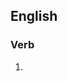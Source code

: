 ==English==

===Verb===
{{head|en|present participle}}

# {{present participle of|degunk|lang=en|nocat=1}}